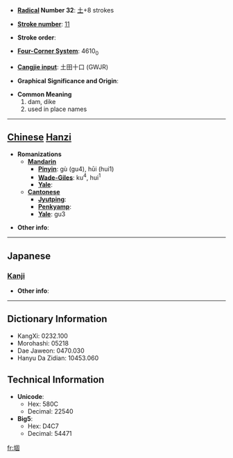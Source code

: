 * '''[[Wiktionary:Chinese radical index| Radical]] Number 32''': [[Wiktionary:Chinese radical index 土|土]]+8 strokes

* '''[[Wiktionary:Chinese total strokes index|Stroke number]]''': [[Wiktionary:Chinese total strokes index 11|11]]

* '''Stroke order''': 

* '''[[Wiktionary:Chinese four corner index|Four-Corner System]]''': 4610<sub>0</sub>

* '''[[Wiktionary:Chinese Cangjie index|Cangjie input]]''': 土田十口 (GWJR)

* '''Graphical Significance and Origin''': 

* '''Common Meaning'''
*#dam, dike
*# used in place names


----

== [[Chinese]] [[Hanzi]] ==

* '''Romanizations'''
** '''[[Mandarin]]'''
*** '''[[Pinyin]]''': gù (gu4), hūi (hui1)
*** '''[[Wade-Giles]]''': ku<sup>4</sup>, hui<sup>1</sup>
*** '''[[Yale]]''': 
** '''[[Cantonese]]'''
*** '''[[Jyutping]]''':
*** '''[[Penkyamp]]''': 
*** '''[[Yale]]''': gu3

* '''Other info''': 

----

==Japanese==
===[[Kanji]]===
{{kanji|on readings=[[こ]] (ko), [[く]] (ku)
|kun readings=[[つつみ]] (tsutsumi), [[つか]] (tsuka)
}}

* '''Other info''':  

----

== Dictionary Information ==

* KangXi: 0232.100
* Morohashi: 05218
* Dae Jaweon: 0470.030
* Hanyu Da Zidian: 10453.060

== Technical Information ==

* '''Unicode''':
** Hex: 580C
** Decimal: 22540
* '''Big5''':
** Hex: D4C7
** Decimal: 54471

[[fr:堌]]